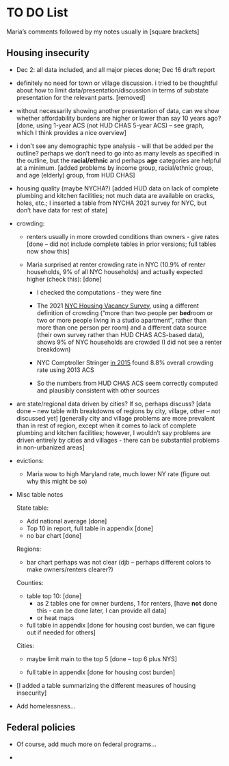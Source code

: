 # TO DO List {.unnumbered}

Maria's comments followed by my notes usually in \[square brackets\]

## Housing insecurity

-   Dec 2: all data included, and all major pieces done; Dec 16 draft report

-   definitely no need for town or village discussion. i tried to be thoughtful about how to limit data/presentation/discussion in terms of substate presentation for the relevant parts. \[removed\]

-   without necessarily showing another presentation of data, can we show whether affordability burdens are higher or lower than say 10 years ago? \[done, using 1-year ACS (not HUD CHAS 5-year ACS) -- see graph, which I think provides a nice overview\]

-   i don't see any demographic type analysis - will that be added per the outline? perhaps we don't need to go into as many levels as specified in the outline, but the **racial/ethnic** and perhaps **age** categories are helpful at a minimum. \[added problems by income group, racial/ethnic group, and age (elderly) group, from HUD CHAS\]

-   housing quality (maybe NYCHA?) \[added HUD data on lack of complete plumbing and kitchen facilities; not much data are available on cracks, holes, etc.; I inserted a table from NYCHA 2021 survey for NYC, but don't have data for rest of state\]

-   crowding:

    -   renters usually in more crowded conditions than owners - give rates \[done -- did not include complete tables in prior versions; full tables now show this\]

    -   Maria surprised at renter crowding rate in NYC (10.9% of renter households, 9% of all NYC households) and actually expected higher (check this): \[done\]

        -   I checked the computations - they were fine

        -   The 2021 [NYC Housing Vacancy Survey](https://www1.nyc.gov/assets/hpd/downloads/pdfs/services/2021-nychvs-selected-initial-findings.pdf), using a different definition of crowding ("more than two people per **bed**room or two or more people living in a studio apartment", rather than more than one person per room) and a different data source (their own survey rather than HUD CHAS ACS-based data), shows 9% of NYC households are crowded (I did not see a renter breakdown)

        -   NYC Comptroller Stringer [in 2015](https://comptroller.nyc.gov/wp-content/uploads/documents/Hidden_Households.pdf) found 8.8% overall crowding rate using 2013 ACS

        -   So the numbers from HUD CHAS ACS seem correctly computed and plausibly consistent with other sources

-   are state/regional data driven by cities? If so, perhaps discuss? \[data done -- new table with breakdowns of regions by city, village, other -- not discussed yet\] \[generally city and village problems are more prevalent than in rest of region, except when it comes to lack of complete plumbing and kitchen facilities; however, I wouldn't say problems are driven entirely by cities and villages - there can be substantial problems in non-urbanized areas\]

-   evictions:

    -   Maria wow to high Maryland rate, much lower NY rate (figure out why this might be so)

-   Misc table notes

    State table:

    -   Add national average \[done\]
    -   Top 10 in report, full table in appendix \[done\]
    -   no bar chart \[done\]

    Regions:

    -   bar chart perhaps was not clear (djb -- perhaps different colors to make owners/renters clearer?)

    Counties:

    -   table top 10: \[done\]
        -   as 2 tables one for owner burdens, 1 for renters, \[have **not** done this - can be done later, I can provide all data\]
        -   or heat maps
    -   full table in appendix \[done for housing cost burden, we can figure out if needed for others\]

    Cities:

    -   maybe limit main to the top 5 \[done -- top 6 plus NYS\]

    -   full table in appendix \[done for housing cost burden\]

-   \[I added a table summarizing the different measures of housing insecurity\]

-   Add homelessness...

## Federal policies

-   Of course, add much more on federal programs...

-   
